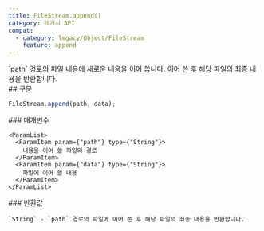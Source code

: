 ```yaml
---
title: FileStream.append()
category: 레거시 API
compat:
  - category: legacy/Object/FileStream
    feature: append
---
```


<Section>
  `path` 경로의 파일 내용에 새로운 내용을 이어 씁니다. 이어 쓴 후 해당 파일의 최종 내용을 반환합니다.
</Section>
<Section>
  ## 구문

  ~~~js
  FileStream.append(path, data);
  ~~~

  <Section>
    ### 매개변수

    <ParamList>
      <ParamItem param={"path"} type={"String"}>
        내용을 이어 쓸 파일의 경로
      </ParamItem>
      <ParamItem param={"data"} type={"String"}>
        파일에 이어 쓸 내용
      </ParamItem>
    </ParamList>
  </Section>
  <Section>
    ### 반환값

    `String` - `path` 경로의 파일에 이어 쓴 후 해당 파일의 최종 내용을 반환합니다.
  </Section>
</Section>
